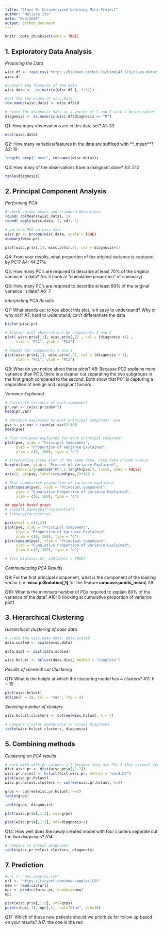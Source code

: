 ```yaml
---
title: "Class 9: Unsupervised Learning Mini-Project"
author: "Melissa Ito"
date: "6/4/2019"
output: github_document
---
```


```r
knitr::opts_chunk$set(echo = TRUE)
```

## 1. Exploratory Data Analysis

*Preparing the Data*

```r
wisc.df <- read.csv("https://bioboot.github.io/bimm143_S19/class-material/WisconsinCancer.csv")
wisc.df
```

```r
#convert the features of the data
wisc.data <-  as.matrix(wisc.df [, 3:32])
```

```r
#set the row names of wisc.data
row.names(wisc.data) <- wisc.df$id
```

```r
# store the diagnosis data as a vector of 1 and 0 with 1 being cancer
diagnosis <- as.numeric(wisc.df$diagnosis == "M")
```

Q1: How many observations are in this data set?
A1: 33
```r
ncol(wisc.data)
```

Q2: How many variables/features in the data are suffixed with **_mean**?
A2: 10
```r
length( grep("_mean", colnames(wisc.data)))
```

Q3: How many of the observations have a malignant dose?
A3: 212
```r
table(diagnosis)
```

## 2. Principal Component Analysis

*Performing PCA*

```r
# check column means and standard deviations
round( colMeans(wisc.data), 1)
round( apply(wisc.data, 2, sd), 1)
```

```r
# perform PCA on wisc.data 
wisc.pr <- prcomp(wisc.data, scale = TRUE)
summary(wisc.pr)
```

```r
plot(wisc.pr$x[,1], wisc.pr$x[,2], col = diagnosis+1)
```


Q4: From your results, what proportion of the original variance is captured by PC1?
A4: 44.27%

Q5: How many PC's are required to describe at least 70% of the original variance in data?
A5: 3 (look at "cumulative proportion" of summary)

Q6: How many PC's are required to describe at least 90% of the original variance in data?
A6: 7

*Interpreting PCA Results*

Q7: What stands out to you about this plot, is it easy to understand? Why or why not?
A7: hard to understand, can't differentiate the data
```r
biplot(wisc.pr)
```

```r
# Scatter plot observations by components 1 and 2
plot( wisc.pr$x[,1], wisc.pr$x[,2] , col = (diagnosis +1) , 
     xlab = "PC1", ylab = "PC2")
```

```r
# Repeat for components 1 and 3
plot(wisc.pr$x[,1], wisc.pr$x[,3], col = (diagnosis + 1), 
     xlab = "PC1", ylab = "PC3")
```

Q8: What do you notice about these plots?
A8: Because PC2 explains more variance than PC3, there is a cleaner cut separating the two subgroups in the first graph compared to the second. Both show that PC1 is capturing a separation of benign and malignant tumors.

*Variance Explained*

```r
# Calculate variance of each component
pr.var <- (wisc.pr$sdev^2)
head(pr.var)
```

```r
# Variance explained by each principal component: pve
pve <- pr.var / (sum(pr.var))*100
head(pve)
```

```r
# Plot variance explained for each principal component
plot(pve, xlab = "Principal Component", 
     ylab = "Proportion of Variance Explained", 
     ylim = c(0, 100), type = "o")
```

```r
# Alternative scree plot of the same data, note data driven y-axis
barplot(pve, ylab = "Precent of Variance Explained",
     names.arg=paste0("PC",1:length(pve)), las=2, axes = FALSE)
axis(2, at=pve, labels=round(pve,2)*100 )
```

```r
# Plot cumulative proportion of variance explained
plot(cumsum(pve), xlab = "Principal Component", 
     ylab = "Cumulative Proportion of Variance Explained", 
     ylim = c(0, 100), type = "o")
```


```r
## ggplot based graph
# install.packages("factoextra")
# library(factoextra)
```

```r
par(mfcol = c(1,2))
plot(pve, xlab = "Principal Component", 
     ylab = "Proportion of Variance Explained", 
     ylim = c(0, 100), type = "o")
plot(cumsum(pve), xlab = "Principal Component", 
     ylab = "Cumulative Proportion of Variance Explained", 
     ylim = c(0, 100), type = "o")
```


```r
# fviz_eig(wisc.pr, addlabels = TRUE)
```

*Communicating PCA Results*

Q9: For the first principal component, what is the component of the loading vector (i.e. **wisc.pr$rotation[,1]** for the feature **concave.points_mean**)
A9: 

Q10: What is the minimum number of PCs required to explain 80% of the variance of the data?
A10: 5 (looking at cumulative proportion of variance plot)


## 3. Hierarchical Clustering

*Hierarchical clustering of case data*

```r
# Scale the wisc.data data: data.scaled
data.scaled <- scale(wisc.data)
```

```r
data.dist <- dist(data.scaled)
```

```r
wisc.hclust <- hclust(data.dist, method = "complete")
```

*Results of Hierarchical Clustering*

Q11: What is the height at which the clustering model has 4 clusters?
A11: h = 19
```r
plot(wisc.hclust)
abline(h = 19, col = "red", lty = 2)
```

*Selecting number of clusters*

```r
wisc.hclust.clusters <- cutree(wisc.hclust, k = 4)
```

```r
# compare cluster membership to actual diagnoses
table(wisc.hclust.clusters, diagnosis)
```

## 5. Combining methods

*Clustering on PCA results*

```r
# work with wisk.pr columns 1-7 because they are PC1-7 that account for 90% of variability
dist.wisc.pr <- dist(wisc.pr$x[,1:7])
wisc.pr.hclust <- hclust(dist.wisc.pr, method = "ward.D2")
plot(wisc.pr.hclust)
wisc.pr.hclust.clusters <- cutree(wisc.pr.hclust, k=2)
```

```r
grps <- cutree(wisc.pr.hclust, k=2)
table(grps)
```

```r
table(grps, diagnosis)
```

```r
plot(wisc.pr$x[,1:2], col=grps)
```

```r
plot(wisc.pr$x[,1:2], col=diagnosis+1)
```

Q14: How well does the newly created model with four clusters separate out the two diagnoses?
A14: 
```r
# Compare to actual diagnoses
table(wisc.pr.hclust.clusters, diagnosis)
```

## 7. Prediction

```r
#url <- "new_samples.csv"
url <- "https://tinyurl.com/new-samples-CSV"
new <- read.csv(url)
npc <- predict(wisc.pr, newdata=new)
npc
```

```r
plot(wisc.pr$x[,1:2], col=grps)
points(npc[,1], npc[,2], col="blue", pch=16)
```

Q17: Which of these new patients should we prioritize for follow up based on your results?
A17: the one in the red 















